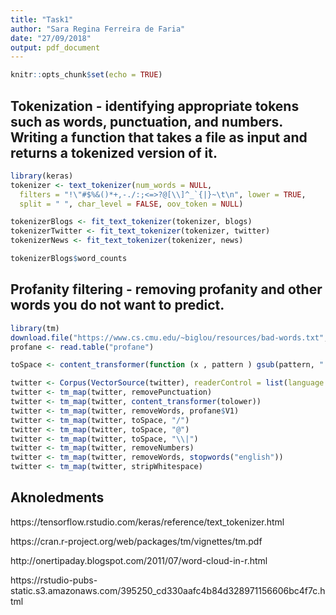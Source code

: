 ```yaml
---
title: "Task1"
author: "Sara Regina Ferreira de Faria"
date: "27/09/2018"
output: pdf_document
---
```


```r
knitr::opts_chunk$set(echo = TRUE)
```

## Tokenization - identifying appropriate tokens such as words, punctuation, and numbers. Writing a function that takes a file as input and returns a tokenized version of it.
```r
library(keras)
tokenizer <- text_tokenizer(num_words = NULL,
  filters = "!\"#$%&()*+,-./:;<=>?@[\\]^_`{|}~\t\n", lower = TRUE,
  split = " ", char_level = FALSE, oov_token = NULL)

tokenizerBlogs <- fit_text_tokenizer(tokenizer, blogs)
tokenizerTwitter <- fit_text_tokenizer(tokenizer, twitter)
tokenizerNews <- fit_text_tokenizer(tokenizer, news)
```


```r
tokenizerBlogs$word_counts
```

## Profanity filtering - removing profanity and other words you do not want to predict.
```r
library(tm)
download.file("https://www.cs.cmu.edu/~biglou/resources/bad-words.txt", "profane");
profane <- read.table("profane")

toSpace <- content_transformer(function (x , pattern ) gsub(pattern, " ", x))

twitter <- Corpus(VectorSource(twitter), readerControl = list(language = "en"))
twitter <- tm_map(twitter, removePunctuation)
twitter <- tm_map(twitter, content_transformer(tolower))
twitter <- tm_map(twitter, removeWords, profane$V1)
twitter <- tm_map(twitter, toSpace, "/")
twitter <- tm_map(twitter, toSpace, "@")
twitter <- tm_map(twitter, toSpace, "\\|")
twitter <- tm_map(twitter, removeNumbers)
twitter <- tm_map(twitter, removeWords, stopwords("english"))
twitter <- tm_map(twitter, stripWhitespace)
```


## Aknoledments

https://tensorflow.rstudio.com/keras/reference/text_tokenizer.html

https://cran.r-project.org/web/packages/tm/vignettes/tm.pdf

http://onertipaday.blogspot.com/2011/07/word-cloud-in-r.html

https://rstudio-pubs-static.s3.amazonaws.com/395250_cd330aafc4b84d328971156606bc4f7c.html


